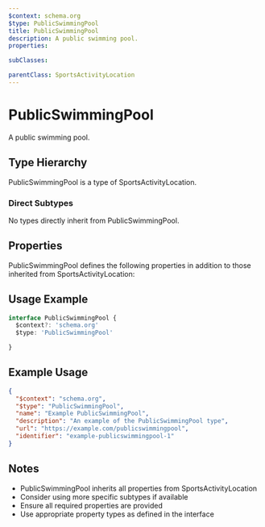 ```yaml
---
$context: schema.org
$type: PublicSwimmingPool
title: PublicSwimmingPool
description: A public swimming pool.
properties:

subClasses:

parentClass: SportsActivityLocation
---
```


# PublicSwimmingPool

A public swimming pool.

## Type Hierarchy

PublicSwimmingPool is a type of SportsActivityLocation.

### Direct Subtypes

No types directly inherit from PublicSwimmingPool.

## Properties

PublicSwimmingPool defines the following properties in addition to those inherited from SportsActivityLocation:



## Usage Example

```typescript
interface PublicSwimmingPool {
  $context?: 'schema.org'
  $type: 'PublicSwimmingPool'

}
```

## Example Usage

```json
{
  "$context": "schema.org",
  "$type": "PublicSwimmingPool",
  "name": "Example PublicSwimmingPool",
  "description": "An example of the PublicSwimmingPool type",
  "url": "https://example.com/publicswimmingpool",
  "identifier": "example-publicswimmingpool-1"
}
```

## Notes

- PublicSwimmingPool inherits all properties from SportsActivityLocation
- Consider using more specific subtypes if available
- Ensure all required properties are provided
- Use appropriate property types as defined in the interface

